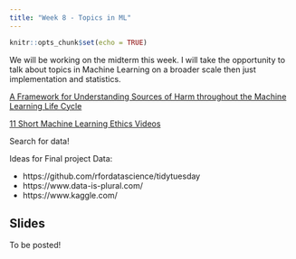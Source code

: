 ```yaml
---
title: "Week 8 - Topics in ML"
---
```


```r
knitr::opts_chunk$set(echo = TRUE)
```

We will be working on the midterm this week. I will take the opportunity to talk about topics in Machine Learning on a broader scale then just implementation and statistics.

[A Framework for Understanding Sources of Harm throughout the Machine Learning Life Cycle](https://arxiv.org/abs/1901.10002)

[11 Short Machine Learning Ethics Videos](https://www.youtube.com/playlist?list=PLtmWHNX-gukIU6V33Bc8eP8OD41I4GywR)

Search for data!

Ideas for Final project Data:

- https://github.com/rfordatascience/tidytuesday
- https://www.data-is-plural.com/
- https://www.kaggle.com/


## Slides

To be posted!
